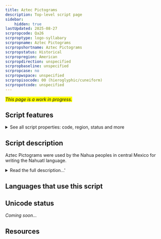 ```yaml
---
title: Aztec Pictograms
description: Top-level script page
sidebar:
    hidden: true
lastUpdated: 2025-08-27
scrpropcode: Qa26
scrproptype: logo-syllabary
scrpropname: Aztec Pictograms
scrpropshortname: Aztec Pictograms
scrpropstatus: Historical
scrpropregion: American
scrpropdirection: unspecified
scrpropbaseline: unspecified
scrpropcase: no
scrpropwspace: unspecified
scrpropisocode: 00 (hieroglyphic/cuneiform)
scrpropotcode: unspecified
---
```


<span style='background-color:yellow'>_This page is a work in progress._</span>


## Script features

<details>
<summary> See all script properties: code, region, status and more</summary>
<ScriptInfo />
</details>

## Script description

Aztec Pictograms were used by the Nahua peoples in central Mexico for writing the Nahuatl language.

<details>
<summary>Read the full description...'</summary>This writing system is considered a proto-writing system as opposed to a fully-formed script, partly because it was not able to communicate everything that could be expressed verbally in the language and partly because there were only a few signs whose form and use were constrained by convention. Aside from these, each scribe would decide for himself which signs would best represent the ideas he wished to convey. For this reason there is no set corpus of signs and the number of signs used is unknown.

Signs were largely ideographic in nature; concepts related to movement were represented using trails of footprints, death was represented by a corpse wrapped in burial cloths, and speech was represented by a scroll issuing from the speaker’s mouth. Colour was also used semantically to distinguish between similar-looking signs, such as those for canes, rushes and grass, or to indicate a person’s royal standing.

_This script is not currently recognized by the [ISO 15924 standard](http://www.unicode.org/iso15924/), but is included in ScriptSource for research purposes. If you have any information on this script, please add the information to this site. Your contributions can be a great help in refining and expanding the ISO 15924 standard. The [Script Encoding Initiative](http://www.linguistics.berkeley.edu/sei/) is working to support the inclusion of this script in the standard, and contributions here will support their efforts._
</details>

## Languages that use this script

<WsList script='Qa26' wsMax='5' />

## Unicode status

_Coming soon..._

## Resources

<ScriptResources detailSummary='seemore' />


